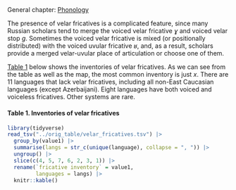 ## {-}

General chapter: [Phonology](phonology.html)

The presence of velar fricatives is a complicated feature, since many Russian scholars tend to merge the voiced velar fricative *ɣ* and voiced velar stop *ɡ*. Sometimes the voiced velar fricative is mixed (or positionally distributed) with the voiced uvular fricative *ʁ*, and, as a result, scholars provide a merged velar-uvular place of articulation or choose one of them.

[Table 1](#t1) below shows the inventories of velar fricatives. As we can see from the table as well as the map, the most common inventory is just *x*. There are 11 languages that lack velar fricatives, including all non-East Caucasian languages (except Azerbaijani). Eight languages have both voiced and voiceless fricatives. Other systems are rare.

#### **Table 1.** Inventories of velar fricatives {#t1 -}

```r
library(tidyverse)
read_tsv("../orig_table/velar_fricatives.tsv") |> 
  group_by(value1) |> 
  summarise(langs = str_c(unique(language), collapse = ", ")) |> 
  ungroup() |> 
  slice(c(4, 5, 7, 6, 2, 3, 1)) |> 
  rename(`fricative inventory` = value1,
         languages = langs) |> 
  knitr::kable()
```
